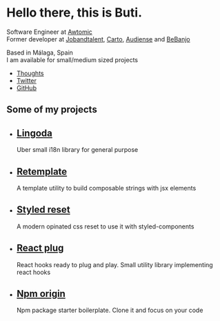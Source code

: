 
<Meta />
<Banner>

# Hello there, this is Buti.

Software Engineer at [Awtomic][]<br />Former developer at [Jobandtalent][], [Carto][], [Audiense][] and [BeBanjo][]

Based in Málaga, Spain<br />I am available for small/medium sized projects

- [Thoughts](/thoughts)
- [Twitter](https://twitter.com/nobuti)
- [GitHub](https://github.com/nobuti)

</Banner>

## Some of my projects

<Tiles>

- ## [Lingoda][]
  Uber small i18n library for general purpose
- ## [Retemplate][]
  A template utility to build composable strings with jsx elements
- ## [Styled reset][]
  A modern opinated css reset to use it with styled-components
- ## [React plug][]
  React hooks ready to plug and play. Small utility library implementing react hooks
- ## [Npm origin][]
  Npm package starter boilerplate. Clone it and focus on your code

[lingoda]: https://github.com/nobuti/lingoda
[retemplate]: https://github.com/nobuti/retemplate
[react plug]: https://github.com/nobuti/react-plug
[npm origin]: https://github.com/nobuti/npm-origin
[styled reset]: https://github.com/nobuti/styled-reset

</Tiles>

[awtomic]: https://awtomic.com
[jobandtalent]: https://jobandtalent.com
[carto]: https://carto.com
[audiense]: https://audiense.com
[bebanjo]: https://bebanjo.com
